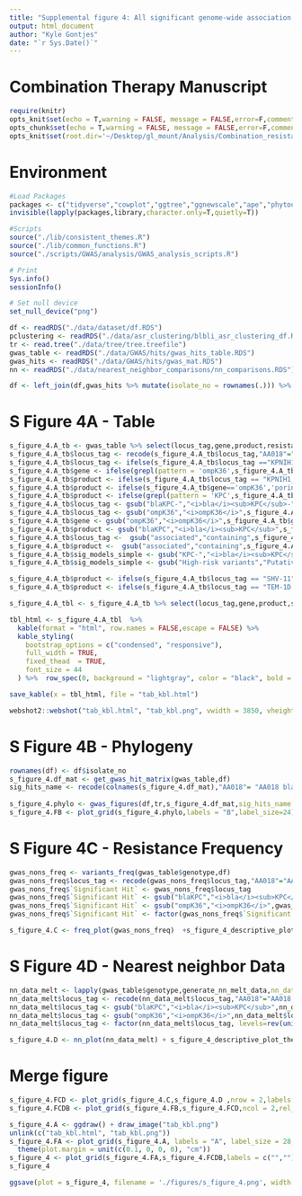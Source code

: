 ```yaml
---
title: "Supplemental figure 4: All significant genome-wide association study hits for β-lactam/β-lactamase inhibitor resistance"
output: html_document
author: "Kyle Gontjes"
date: "`r Sys.Date()`"
---
```


# Combination Therapy Manuscript
```r
require(knitr)
opts_knit$set(echo = T,warning = FALSE, message = FALSE,error=F,comment=NA)
opts_chunk$set(echo = T,warning = FALSE, message = FALSE,error=F,comment=NA)
opts_knit$set(root.dir='~/Desktop/gl_mount/Analysis/Combination_resistance/pre-intro-blbli-resistance-ms/')
```

# Environment
```r
#Load Packages
packages <- c("tidyverse","cowplot","ggtree","ggnewscale","ape","phytools","phyloAMR","gridExtra")
invisible(lapply(packages,library,character.only=T,quietly=T))

#Scripts
source("./lib/consistent_themes.R")
source("./lib/common_functions.R")
source("./scripts/GWAS/analysis/GWAS_analysis_scripts.R")

# Print
Sys.info()
sessionInfo() 

# Set null device
set_null_device("png")
```
 

```r
df <- readRDS("./data/dataset/df.RDS")
pclustering <- readRDS("./data/asr_clustering/blbli_asr_clustering_df.RDS")
tr <- read.tree("./data/tree/tree.treefile")
gwas_table <- readRDS("./data/GWAS/hits/gwas_hits_table.RDS") 
gwas_hits <- readRDS("./data/GWAS/hits/gwas_mat.RDS")
nn <- readRDS("./data/nearest_neighbor_comparisons/nn_comparisons.RDS")

df <- left_join(df,gwas_hits %>% mutate(isolate_no = rownames(.))) %>% left_join(.,pclustering)
```

# S Figure 4A - Table
```r
s_figure_4.A_tb <- gwas_table %>% select(locus_tag,gene,product,resistance_category,sig_tests,sig_models_simple,sig_phenotypes,nn_qc) 
s_figure_4.A_tb$locus_tag <- recode(s_figure_4.A_tb$locus_tag,"AA018"="AA018 blaKPC-containing plasmid","AA552"="AA552 blaKPC-containing plasmid","OmpK36_loop3_insertion"="Loop 3 insertion in ompK36","OmpK36GD"="GD loop 3 insertion in ompK36",'OmpK36_c25t' = 'C25T SNP in ompK36','OmpK36_truncation_kleborate'='Truncation of ompK36',"KPNIH1_RS18665" = "PFAV in ompK36")
s_figure_4.A_tb$locus_tag <- ifelse(s_figure_4.A_tb$locus_tag =="KPNIH1_RS18665","ompK36 PFAV",s_figure_4.A_tb$locus_tag)
s_figure_4.A_tb$gene <- ifelse(grepl(pattern = 'ompK36',s_figure_4.A_tb$locus_tag) | s_figure_4.A_tb$locus_tag =='KPNIH1_RS18665',"ompK36",s_figure_4.A_tb$gene) %>% {ifelse(is.na(.),"",.)}
s_figure_4.A_tb$product <- ifelse(s_figure_4.A_tb$locus_tag == "KPNIH1_RS18100","MdtA/MuxA family multidrug efflux RND <br>transporter periplasmic adaptor subunit",s_figure_4.A_tb$product)
s_figure_4.A_tb$product <- ifelse(s_figure_4.A_tb$gene=='ompK36','porin OmpC',s_figure_4.A_tb$product)
s_figure_4.A_tb$product <- ifelse(grepl(pattern = 'KPC',s_figure_4.A_tb$locus_tag),"blaKPC-associated plasmid cluster",s_figure_4.A_tb$product)
s_figure_4.A_tb$locus_tag <- gsub("blaKPC-","<i>bla</i><sub>KPC</sub>-",s_figure_4.A_tb$locus_tag)
s_figure_4.A_tb$locus_tag <- gsub("ompK36","<i>ompK36</i>",s_figure_4.A_tb$locus_tag) 
s_figure_4.A_tb$gene <- gsub("ompK36","<i>ompK36</i>",s_figure_4.A_tb$gene) 
s_figure_4.A_tb$product <- gsub("blaKPC","<i>bla</i><sub>KPC</sub>",s_figure_4.A_tb$product) 
s_figure_4.A_tb$locus_tag <-  gsub("associated","containing",s_figure_4.A_tb$locus_tag)
s_figure_4.A_tb$product <-  gsub("associated","containing",s_figure_4.A_tb$product)
s_figure_4.A_tb$sig_models_simple <- gsub("KPC-","<i>bla</i><sub>KPC</sub>-",s_figure_4.A_tb$sig_models_simple) %>% gsub("associated","containing",.)
s_figure_4.A_tb$sig_models_simple <- gsub("High-risk variants","Putative function-altering variants",s_figure_4.A_tb$sig_models_simple)

s_figure_4.A_tb$product <- ifelse(s_figure_4.A_tb$locus_tag == "SHV-11","Broad-spectrum β-lactamase",s_figure_4.A_tb$product)
s_figure_4.A_tb$product <- ifelse(s_figure_4.A_tb$locus_tag == "TEM-1D.v1^","Broad-spectrum β-lactamase",s_figure_4.A_tb$product)

s_figure_4.A_tbl <- s_figure_4.A_tb %>% select(locus_tag,gene,product,sig_tests,sig_models_simple,sig_phenotypes,nn_qc) %>% `colnames<-`(c('Significant hit','Gene', 'Product', 'Significant tests','Significant models', 'Phenotypes','Nearest neighbor\ncriterion'))

tbl_html <- s_figure_4.A_tbl  %>%
  kable(format = "html", row.names = FALSE,escape = FALSE) %>%
  kable_styling(
    bootstrap_options = c("condensed", "responsive"),
    full_width = TRUE,
    fixed_thead  = TRUE,
    font_size = 44
  ) %>%  row_spec(0, background = "lightgray", color = "black", bold = TRUE)  %>% row_spec(1:8, background = "white") 

save_kable(x = tbl_html, file = "tab_kbl.html")

webshot2::webshot("tab_kbl.html", "tab_kbl.png", vwidth = 3850, vheight = 700) 
```

# S Figure 4B - Phylogeny 
```r
rownames(df) <- df$isolate_no
s_figure_4.df_mat <- get_gwas_hit_matrix(gwas_table,df)  
sig_hits_name <- recode(colnames(s_figure_4.df_mat),"AA018"= "AA018 blaKPC-containing plasmid","AA552"="AA552 blaKPC-containing plasmid","OmpK36_loop3_insertion"="Loop 3 insertion in ompK36","OmpK36GD"="GD loop 3 insertion in ompK36",'OmpK36_c25t' = 'C25T SNP in ompK36','OmpK36_truncation_kleborate'='Truncation of ompK36',"KPNIH1_RS18665_3.2" = "PFAV in ompK36")
 
s_figure_4.phylo <- gwas_figures(df,tr,s_figure_4.df_mat,sig_hits_name = sig_hits_name %>% gsub("_1|_2|_1.2|_2.2|_3|_3.2","",.)) + ylim(NA,555)  
s_figure_4.FB <- plot_grid(s_figure_4.phylo,labels = "B",label_size=24)  
```

# S Figure 4C - Resistance Frequency
```r
gwas_nons_freq <- variants_freq(gwas_table$genotype,df)  
gwas_nons_freq$locus_tag <- recode(gwas_nons_freq$locus_tag,"AA018"="AA018 blaKPC-containing plasmid","AA552"="AA552 blaKPC-containing plasmid","OmpK36_loop3_insertion"="Loop 3 insertion in ompK36","OmpK36GD"="GD loop 3 insertion in ompK36",'OmpK36_c25t' = 'C25T SNP in ompK36','OmpK36_truncation_kleborate'='Truncation of ompK36',"KPNIH1_RS18665" = "PFAV in ompK36")
gwas_nons_freq$`Significant Hit` <- gwas_nons_freq$locus_tag
gwas_nons_freq$`Significant Hit` <- gsub("blaKPC","<i>bla</i><sub>KPC</sub>",gwas_nons_freq$`Significant Hit`)
gwas_nons_freq$`Significant Hit` <- gsub("ompK36","<i>ompK36</i>",gwas_nons_freq$`Significant Hit`)
gwas_nons_freq$`Significant Hit` <- factor(gwas_nons_freq$`Significant Hit`, levels=rev(unique(gwas_nons_freq$`Significant Hit`)))  

s_figure_4.C <- freq_plot(gwas_nons_freq)  +s_figure_4_descriptive_plot_theme
```

# S Figure 4D - Nearest neighbor Data
```r
nn_data_melt <- lapply(gwas_table$genotype,generate_nn_melt_data,nn_data=nn) %>% do.call(rbind,.) 
nn_data_melt$locus_tag <- recode(nn_data_melt$locus_tag,"AA018"="AA018 blaKPC-containing plasmid","AA552"="AA552 blaKPC-containing plasmid","OmpK36_loop3_insertion"="Loop 3 insertion in ompK36","OmpK36GD"="GD loop 3 insertion in ompK36",'OmpK36_c25t' = 'C25T SNP in ompK36','OmpK36_truncation_kleborate'='Truncation of ompK36',"KPNIH1_RS18665" = "PFAV in ompK36")
nn_data_melt$locus_tag <- gsub("blaKPC","<i>bla</i><sub>KPC</sub>",nn_data_melt$locus_tag)
nn_data_melt$locus_tag <- gsub("ompK36","<i>ompK36</i>",nn_data_melt$locus_tag)  
nn_data_melt$locus_tag <- factor(nn_data_melt$locus_tag, levels=rev(unique(nn_data_melt$locus_tag)))  

s_figure_4.D <- nn_plot(nn_data_melt) + s_figure_4_descriptive_plot_theme
```

# Merge figure
```r
s_figure_4.FCD <- plot_grid(s_figure_4.C,s_figure_4.D ,nrow = 2,labels = c("C","D"),label_size = 28,align = "hv",label_x = -0.02)
s_figure_4.FCDB <- plot_grid(s_figure_4.FB,s_figure_4.FCD,ncol = 2,rel_heights = c(1,1),rel_widths = c(1,0.625)) 
```

```r
s_figure_4.A <- ggdraw() + draw_image("tab_kbl.png")
unlink(c("tab_kbl.html", "tab_kbl.png"))
s_figure_4.FA <- plot_grid(s_figure_4.A, labels = "A", label_size = 28, align = "hv", rel_widths = c(1))  +
  theme(plot.margin = unit(c(0.1, 0, 0, 0), "cm"))
s_figure_4 <- plot_grid(s_figure_4.FA,s_figure_4.FCDB,labels = c("",""),nrow=2,label_size = 28, rel_heights = c(0.35,1))   
s_figure_4
```

```r
ggsave(plot = s_figure_4, filename = './figures/s_figure_4.png', width = 21.5, height = 18.5,limitsize=FALSE,bg='white',dpi=900)
```
